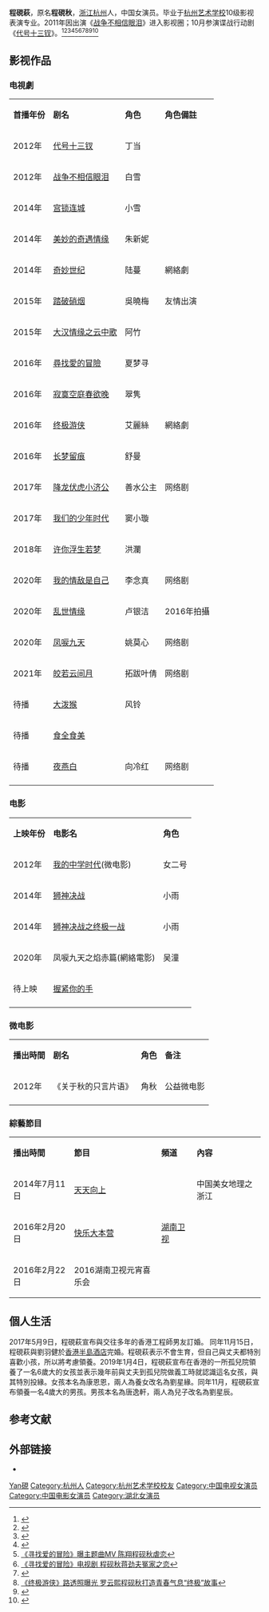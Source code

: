 {{About|中国大陆女演员|中国京剧表演艺术家|程砚秋}}
{{艺人
| 姓名 =程硯萩
| 类型 =女演员
| 原名 = 程硯秋
| 图片 = 
| 图片简介 = 
| 罗马拼音 =Cheng Yan Qiu
| 英文名= Eva
| 昵称 =秋秋
| 国籍 ={{PRC}}
| 民族 =[[漢族|漢族]]
| 出生日期={{Birth date and age|1995|01|23}}
| 出生地点={{CHN}}[[浙江省|浙江省]][[杭州|杭州]]
| 配偶 = {{marriage|劉羽健|2017}}
| 兒女 = 養女：劉星緣<br>{{birth date and age|2013|6|15}}<br>養子：劉星辰<br>{{birth date and age|2015|6|2}}
| 职业 =[[演员|演员]]
| 语言 =[[普通话|普通话]]
| 教育程度 =[[杭州艺术学校|杭州艺术学校]]
| 活跃年代 =2011年至今
| 经纪公司 =[[芒果娱乐|芒果娱乐]]（现）北京风华堂影视文化有限公司（前）
| 代表作=《[[寂寞空庭春欲晚|寂寞空庭春欲晚]]》<br/>《[[尋找愛的冒險|尋找愛的冒險]]》
}}
'''程硯萩'''{{BD|1995年|1月23日|catIdx=T程}}，原名'''程硯秋'''，[[浙江|浙江]][[杭州|杭州]]人，中国女演员。毕业于[[杭州艺术学校|杭州艺术学校]]10级影视表演专业。2011年因出演《[[战争不相信眼泪|战争不相信眼泪]]》进入影视圈；10月参演谍战行动剧《[[代号十三钗|代号十三钗]]》。<ref>{{Cite web |url=http://culture.022china.com/2013/04-19/820092_0.html |title=《凤还巢》杀青 程砚秋献上古装剧处女秀 |accessdate=2016-02-13 |archive-date=2017-03-05 |archive-url=https://web.archive.org/web/20170305031154/http://culture.022china.com/2013/04-19/820092_0.html |dead-url=yes }}</ref><ref>{{Cite web |url=http://ent.sina.com.cn/m/f/2014-01-31/23324091349.shtml |title=《狮神决战》程砚秋成新马宅男女神 |accessdate=2016-02-13 |archive-date=2016-02-17 |archive-url=https://web.archive.org/web/20160217064904/http://ent.sina.com.cn/m/f/2014-01-31/23324091349.shtml |dead-url=no }}</ref><ref>{{Cite web |url=http://yule.sohu.com/20140808/n403256131.shtml |title=《美妙的奇遇情缘》将播 程砚秋上演萝莉追爱记 |accessdate=2016-02-13 |archive-date=2016-02-16 |archive-url=https://web.archive.org/web/20160216102832/http://yule.sohu.com/20140808/n403256131.shtml |dead-url=no }}</ref><ref>{{Cite web |url=http://ent.sina.com.cn/v/m/2015-10-30/doc-ifxkhcfq0994285.shtml |title=《长梦留痕》韩在硕程砚秋陷生死恋 |accessdate=2016-02-13 |archive-date=2016-02-17 |archive-url=https://web.archive.org/web/20160217063346/http://ent.sina.com.cn/v/m/2015-10-30/doc-ifxkhcfq0994285.shtml |dead-url=no }}</ref><ref>[https://web.archive.org/web/20160216030455/http://www.tj.xinhuanet.com/movieteleplay/2016-01/26/c_1117902535.htm 《寻找爱的冒险》曝主题曲MV 陈翔程砚秋虐恋]</ref><ref>[https://web.archive.org/web/20160216012630/http://www.ah.xinhuanet.com/2016-01/27/c_1117914855.htm 《寻找爱的冒险》电视剧 程砚秋蒋劲夫冤家之恋]</ref><ref>{{Cite web |url=http://pic.yule.sohu.com/group-711863.shtml |title=《寂寞空庭春欲晚》程砚秋郑爽演绎深宫闺蜜 |accessdate=2016-02-13 |archive-date=2016-02-16 |archive-url=https://web.archive.org/web/20160216065721/http://pic.yule.sohu.com/group-711863.shtml |dead-url=no }}</ref><ref>[https://web.archive.org/web/20160414045015/http://www.zj.xinhuanet.com/yltd/2016-03/29/c_1118473326.htm 《终极游侠》路透照曝光 罗云熙程砚秋打造青春气息“终极”故事]</ref><ref>{{Cite web |url=http://ent.qq.com/a/20160728/028127.htm |title=95后程砚秋挑大梁主演民国大戏《天津大码头》 |accessdate=2016-09-18 |archive-date=2017-03-05 |archive-url=https://web.archive.org/web/20170305063224/http://ent.qq.com/a/20160728/028127.htm |dead-url=no }}</ref><ref>{{Cite web |url=http://news.yule.com.cn/html/201609/225870.html |title=《我们的少年时代》开机程砚秋首搭薛之谦傲气上线 |accessdate=2016-09-18 |archive-date=2016-09-24 |archive-url=https://web.archive.org/web/20160924052233/http://news.yule.com.cn/html/201609/225870.html |dead-url=no }}</ref>

== 影视作品 ==
=== 电視劇 ===
{| class="wikitable"
|- style="background:pink; color:black" align="center"
|'''首播年份'''||'''剧名'''||'''角色'''||'''角色備註'''
|-
| 2012年 || [[代号十三钗|代号十三钗]]|| 丁当 || 
|-
| 2012年 || [[战争不相信眼泪|战争不相信眼泪]]|| 白雪 || 
|-
| 2014年 || [[宫锁连城|宫锁连城]]|| 小雪 || 
|-
| 2014年 || [[美妙的奇遇情缘|美妙的奇遇情缘]]|| 朱新妮 || 
|-
| 2014年 || [[奇妙世纪|奇妙世纪]]|| 陆蔓 || 網絡劇
|-
| 2015年 || [[踏破硝烟|踏破硝烟]]|| 吳曉梅  || 友情出演
|-
| 2015年 || [[大汉情缘之云中歌|大汉情缘之云中歌]]|| 阿竹  || 
|-
| 2016年 || [[尋找愛的冒險|尋找愛的冒險]]|| 夏梦寻  || 
|-
| 2016年 || [[寂寞空庭春欲晚|寂寞空庭春欲晚]]|| 翠隽  || 
|-
| 2016年 || [[終極遊俠|终极游侠]]|| 艾麗絲 || 網絡劇
|-
| 2016年 || [[长梦留痕|长梦留痕]]|| 舒曼  || 
|-
| 2017年 || [[降龙伏虎小济公|降龙伏虎小济公]] ||善水公主 ||网络剧
|-
| 2017年 || [[我们的少年时代|我们的少年时代]]|| 窦小璇  || 
|-
| 2018年   || [[许你浮生若梦|许你浮生若梦]] ||洪瀾 ||
|-
| 2020年  || [[我的情敌是自己|我的情敌是自己]]|| 李念真 || 网络剧
|-
| 2020年 || [[乱世情缘_(电视剧)|乱世情缘]]|| 卢银洁  || 2016年拍攝
|-
| 2020年  || [[凤唳九天|凤唳九天]] ||姚莫心 ||网络剧
|-
| 2021年  ||[[皎若云间月|皎若云间月]]|| 拓跋叶倩 ||网络剧
|-
| 待播  || [[大泼猴|大泼猴]] ||风铃 ||
|-
| 待播  || [[食全食美|食全食美]] || ||
|-
| 待播  || [[夜燕白|夜燕白]] || 向冷红||网络剧
|-
|}

=== 电影 ===
{| class="wikitable"
|- style="background:pink; color:black" align="center"
| '''上映年份''' ||  '''电影名''' || '''角色''' 
|-
| 2012年|| [[我的中学时代|我的中学时代]](微电影) || 女二号 
|-
| 2014年|| [[狮神决战|狮神决战]] || 小雨
|-
| 2014年|| [[狮神决战之终极一战|狮神决战之终极一战]] || 小雨
|-
| 2020年|| 凤唳九天之焰赤篇(網絡電影) || 吴潼
|-
| 待上映|| [[握紧你的手|握紧你的手]] || 
|-
|}

=== 微电影 ===
{| class="wikitable sortable"
|-style="background:pink; color:black" align=center
| '''播出時間''' || '''剧名''' || '''角色''' || '''备注''' 
|-
|2012年||《关于秋的只言片语》||角秋||公益微电影
|-
|}

=== 綜藝節目 ===
{| class="wikitable sortable"
|-style="background:pink; color:black" 
|'''播出時間'''||'''節目'''||'''頻道'''||'''內容'''
|-
| 2014年7月11日 ||[[天天向上|天天向上]] || rowspan="3" |[[湖南卫视|湖南卫视]]|| 中国美女地理之浙江
|-
|2016年2月20日
|[[快乐大本营|快乐大本营]]
|
|-
|2016年2月22日
|2016湖南卫视元宵喜乐会
|
|}

== 個人生活 ==
2017年5月9日，程硯萩宣布與交往多年的香港工程師男友訂婚。 同年11月15日，程硯萩與劉羽健於[[香港半島酒店|香港半島酒店]]完婚。程硯萩表示不會生育，但自己與丈夫都特別喜歡小孩，所以將考慮領養。2019年1月4日，程硯萩宣布在香港的一所孤兒院領養了一名6歲大的女孩並表示幾年前與丈夫到孤兒院做義工時就認識這名女孩，與其特別投緣。女孩本名為康恩恩，兩人為養女改名為劉星緣。同年11月，程硯萩宣布領養一名4歲大的男孩。男孩本名為唐逸軒，兩人為兒子改名為劉星辰。

== 参考文献 ==
{{reflist}}

== 外部链接 ==
*{{Sinaweibo|aqiubaby}}

{{Authority control}}
{{DEFAULTSORT:Cheng程}}
[[Category:程姓|Yan硯]]
[[Category:杭州人|Category:杭州人]]
[[Category:杭州艺术学校校友|Category:杭州艺术学校校友]]
[[Category:中国电视女演员|Category:中国电视女演员]]
[[Category:中国电影女演员|Category:中国电影女演员]]
[[Category:湖北女演员|Category:湖北女演员]]